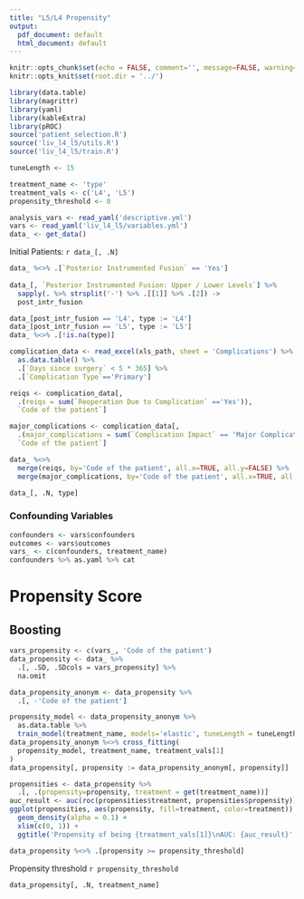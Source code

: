 ```yaml
---
title: "L5/L4 Propensity"
output:
  pdf_document: default
  html_document: default
---
```


```r
knitr::opts_chunk$set(echo = FALSE, comment='', message=FALSE, warning=FALSE)
knitr::opts_knit$set(root.dir = '../')
```


```r
library(data.table)
library(magrittr)
library(yaml)
library(kableExtra)
library(pROC)
source('patient_selection.R')
source('liv_l4_l5/utils.R')
source('liv_l4_l5/train.R')

tuneLength <- 15

treatment_name <- 'type'
treatment_vals <- c('L4', 'L5')
propensity_threshold <- 0

```

```r
analysis_vars <- read_yaml('descriptive.yml')
vars <- read_yaml('liv_l4_l5/variables.yml')
data_ <- get_data()
```
Initial Patients: `r data_[, .N]`

```r
data_ %<>% .[`Posterior Instrumented Fusion` == 'Yes']
 
data_[, `Posterior Instrumented Fusion: Upper / Lower Levels`] %>% 
  sapply(. %>% strsplit('-') %>% .[[1]] %>% .[2]) ->
  post_intr_fusion

data_[post_intr_fusion == 'L4', type := 'L4']
data_[post_intr_fusion == 'L5', type := 'L5']
data_ %<>% .[!is.na(type)]
```


```r
complication_data <- read_excel(xls_path, sheet = 'Complications') %>% 
  as.data.table() %>% 
  .[`Days since surgery` < 5 * 365] %>% 
  .[`Complication Type`=='Primary']

reiqs <- complication_data[, 
  .(reiqs = sum(`Reoperation Due to Complication` =='Yes')), 
  `Code of the patient`] 

major_complications <- complication_data[, 
  .(major_complications = sum(`Complication Impact` == 'Major Complication')), 
  `Code of the patient`]

data_ %<>% 
  merge(reiqs, by='Code of the patient', all.x=TRUE, all.y=FALSE) %>% 
  merge(major_complications, by='Code of the patient', all.x=TRUE, all.y=FALSE)

```

<!-- # Comparability constraints -->
<!-- ```{r echo=TRUE} -->
<!-- data_ %<>%  -->
<!--   .[`Surgical Approach`=='Posterior'] %>%  -->
<!--   .[`Pelvic Tilt` < 35] %>%  -->
<!--   .[`Ideal GT` < 21] %>%  -->
<!--   .[`RLL` > -42]  -->
<!-- ``` -->

```r
data_[, .N, type]
```


### Confounding Variables

```r
confounders <- vars$confounders
outcomes <- vars$outcomes
vars_ <- c(confounders, treatment_name)
confounders %>% as.yaml %>% cat
```


# Propensity Score


## Boosting

```r
vars_propensity <- c(vars_, 'Code of the patient')
data_propensity <- data_ %>% 
  .[, .SD, .SDcols = vars_propensity] %>% 
  na.omit

data_propensity_anonym <- data_propensity %>% 
  .[, -'Code of the patient'] 

propensity_model <- data_propensity_anonym %>% 
  as.data.table %>% 
  train_model(treatment_name, models='elastic', tuneLength = tuneLength)
data_propensity_anonym %<>% cross_fitting(
  propensity_model, treatment_name, treatment_vals[1]
)
data_propensity[, propensity := data_propensity_anonym[, propensity]]
```

```r
propensities <- data_propensity %>% 
  .[, .(propensity=propensity, treatment = get(treatment_name))]
auc_result <- auc(roc(propensities$treatment, propensities$propensity))
ggplot(propensities, aes(propensity, fill=treatment, color=treatment)) +
  geom_density(alpha = 0.1) +
  xlim(c(0, 1)) +
  ggtitle('Propensity of being {treatment_vals[1]}\nAUC: {auc_result}' %>% f)
```


```r
data_propensity %<>% .[propensity >= propensity_threshold] 
```

Propensity threshold `r propensity_threshold`
```r
data_propensity[, .N, treatment_name]
```
